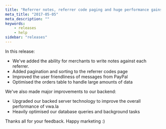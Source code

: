 ```yaml
---
title: "Referrer notes, referrer code paging and huge performance gains"
meta_title: "2017-05-05"
meta_description: ""
keywords:
    - releases
    - help
sidebar: "releases"
---
```


In this release:

* We've added the ability for merchants to write notes against each referrer.
* Added pagination and sorting to the referrer codes page
* Improved the user friendliness of messages from PayPal
* Optimised the orders table to handle large amounts of data

We've also made major improvements to our backend:

* Upgraded our backed server technology to improve the overall performance of vwa.la
* Heavily optimised our database queries and background tasks

Thanks all for your feedback. Happy marketing :)
